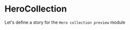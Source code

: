 
<Meta title="Modules|Header" component={Header}/>

# HeroCollection
Let's define a story for the `Hero collection preview` module

<Preview>
  <Story name="Header module">
    <Box sx={{width: '600px', margin: '0 auto'}}>
      <Header 
        name="ivan"
      />
    </Box>
  </Story>
</Preview>

